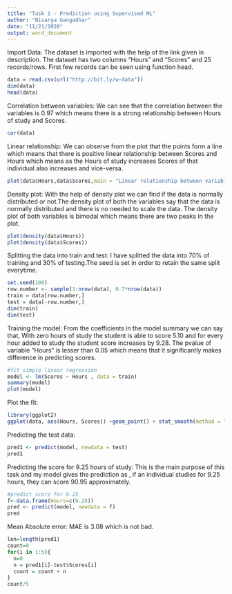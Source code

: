 ---
title: "Task 1 - Prediction using Supervised ML"
author: "Nisarga Gangadhar"
date: "11/21/2020"
output: word_document
---

Import Data:
The dataset is imported with the help of the link given in description. The dataset has two columns "Hours" and "Scores" and 25 records/rows. First few records can be seen using function head.
```{r}
data = read.csv(url("http://bit.ly/w-data"))
dim(data)
head(data)
```

Correlation between variables:
We can see that the correlation between the variables is 0.97 which means there is a strong relationship between Hours of study and Scores.
```{r}
cor(data)
```

Linear relationship:
We can observe from the plot that the points form a line which means that there is positive linear relationship between Scores and Hours which means as the Hours of study increases Scores of that individual also increases and vice-versa.
```{r}
plot(data$Hours,data$Scores,main = "Linear relationship between variables",xlab = "Hours",ylab = "Scores",col="Red")
```

Density plot:
With the help of density plot we can find if the data is normally distributed or not.The density plot of both the variables say that the data is normally distributed and there is no needed to scale the data. The density plot of both variables is bimodal which means there are two peaks in the plot.
```{r}
plot(density(data$Hours))
plot(density(data$Scores))
```

Splitting the data into train and test:
I have splitted the data into 70% of training and 30% of testing.The seed is set in order to retain the same split everytime.
```{r}
set.seed(100)
row.number <- sample(1:nrow(data), 0.7*nrow(data))
train = data[row.number,]
test = data[-row.number,]
dim(train)
dim(test)
```

Training the model:
From the coefficients in the model summary we can say that, With zero hours of study the student is able to score 5.10 and for every hour added to study the student score increases by 9.28. The pvalue of variable "Hours" is lesser than 0.05 which means that it significantly makes difference in predicting scores.
```{r}
#fit simple linear regression
model <- lm(Scores ~ Hours , data = train)
summary(model)
plot(model)
```

Plot the fit:
```{r}
library(ggplot2)
ggplot(data, aes(Hours, Scores)) +geom_point() + stat_smooth(method = lm)
```

Predicting the test data:
```{r}
pred1 <- predict(model, newdata = test)
pred1
```
Predicting the score for 9.25 hours of study:
This is the main purpose of this task and my model gives the prediction as , if an individual studies for 9.25 hours, they can score 90.95 approximately.
```{r}
#predict score for 9.25
f<-data.frame(Hours=c(9.25))
pred <- predict(model, newdata = f)
pred
```

Mean Absolute error:
MAE is 3.08 which is not bad. 
```{r}
len=length(pred1)
count=0
for(i in 1:5){
  n=0
  n = pred1[i]-test$Scores[i]
  count = count + n
}
count/5
```



